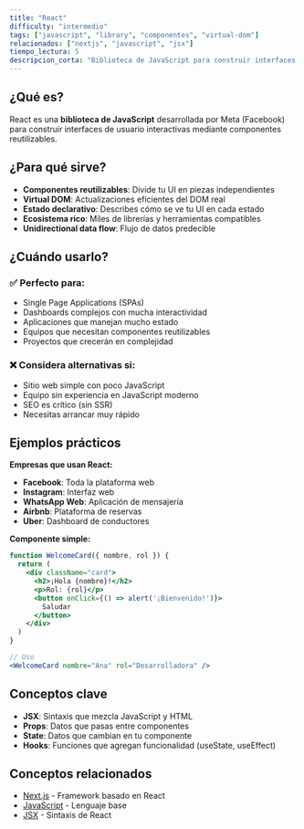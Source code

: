 ```yaml
---
title: "React"
difficulty: "intermedio"
tags: ["javascript", "library", "componentes", "virtual-dom"]
relacionados: ["nextjs", "javascript", "jsx"]
tiempo_lectura: 5
descripcion_corta: "Biblioteca de JavaScript para construir interfaces de usuario"
---
```


## ¿Qué es?

React es una **biblioteca de JavaScript** desarrollada por Meta (Facebook) para construir interfaces de usuario interactivas mediante componentes reutilizables.

## ¿Para qué sirve?

- **Componentes reutilizables**: Divide tu UI en piezas independientes
- **Virtual DOM**: Actualizaciones eficientes del DOM real
- **Estado declarativo**: Describes cómo se ve tu UI en cada estado
- **Ecosistema rico**: Miles de librerías y herramientas compatibles
- **Unidirectional data flow**: Flujo de datos predecible

## ¿Cuándo usarlo?

### ✅ Perfecto para:
- Single Page Applications (SPAs)
- Dashboards complejos con mucha interactividad
- Aplicaciones que manejan mucho estado
- Equipos que necesitan componentes reutilizables
- Proyectos que crecerán en complejidad

### ❌ Considera alternativas si:
- Sitio web simple con poco JavaScript
- Equipo sin experiencia en JavaScript moderno
- SEO es crítico (sin SSR)
- Necesitas arrancar muy rápido

## Ejemplos prácticos

**Empresas que usan React:**
- **Facebook**: Toda la plataforma web
- **Instagram**: Interfaz web
- **WhatsApp Web**: Aplicación de mensajería
- **Airbnb**: Plataforma de reservas
- **Uber**: Dashboard de conductores

**Componente simple:**
```jsx
function WelcomeCard({ nombre, rol }) {
  return (
    <div className="card">
      <h2>¡Hola {nombre}!</h2>
      <p>Rol: {rol}</p>
      <button onClick={() => alert('¡Bienvenido!')}>
        Saludar
      </button>
    </div>
  )
}

// Uso
<WelcomeCard nombre="Ana" rol="Desarrolladora" />
```

## Conceptos clave

- **JSX**: Sintaxis que mezcla JavaScript y HTML
- **Props**: Datos que pasas entre componentes
- **State**: Datos que cambian en tu componente
- **Hooks**: Funciones que agregan funcionalidad (useState, useEffect)

## Conceptos relacionados

- [Next.js](/terminos/frontend/nextjs) - Framework basado en React
- [JavaScript](/terminos/frontend/javascript) - Lenguaje base
- [JSX](/terminos/frontend/jsx) - Sintaxis de React